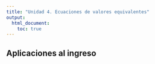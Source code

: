 ```yaml
---
title: "Unidad 4. Ecuaciones de valores equivalentes"
output:
  html_document:
    toc: true
---
```


## Aplicaciones al ingreso



